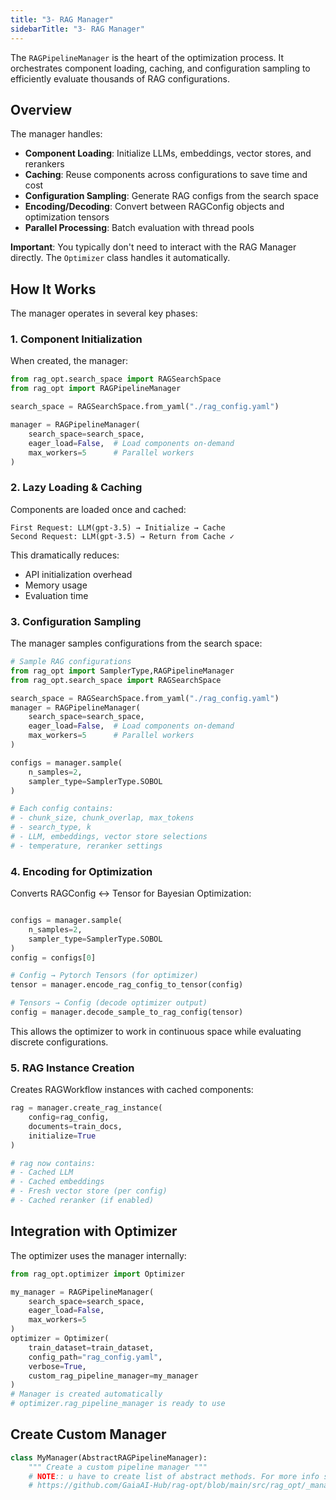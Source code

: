 ```yaml
---
title: "3- RAG Manager"
sidebarTitle: "3- RAG Manager"
---
```


The `RAGPipelineManager` is the heart of the optimization process. It orchestrates component loading, caching, and configuration sampling to efficiently evaluate thousands of RAG configurations.

## Overview

The manager handles:

- **Component Loading**: Initialize LLMs, embeddings, vector stores, and rerankers
- **Caching**: Reuse components across configurations to save time and cost
- **Configuration Sampling**: Generate RAG configs from the search space
- **Encoding/Decoding**: Convert between RAGConfig objects and optimization tensors
- **Parallel Processing**: Batch evaluation with thread pools

**Important**: You typically don't need to interact with the RAG Manager directly. The `Optimizer` class handles it automatically.

## How It Works

The manager operates in several key phases:

### 1. Component Initialization

When created, the manager:

```python
from rag_opt.search_space import RAGSearchSpace
from rag_opt import RAGPipelineManager

search_space = RAGSearchSpace.from_yaml("./rag_config.yaml")

manager = RAGPipelineManager(
    search_space=search_space,
    eager_load=False,  # Load components on-demand
    max_workers=5      # Parallel workers
)
```

### 2. Lazy Loading & Caching

Components are loaded once and cached:

```
First Request: LLM(gpt-3.5) → Initialize → Cache
Second Request: LLM(gpt-3.5) → Return from Cache ✓
```

This dramatically reduces:

- API initialization overhead
- Memory usage
- Evaluation time

### 3. Configuration Sampling

The manager samples configurations from the search space:

```python
# Sample RAG configurations
from rag_opt import SamplerType,RAGPipelineManager
from rag_opt.search_space import RAGSearchSpace

search_space = RAGSearchSpace.from_yaml("./rag_config.yaml")
manager = RAGPipelineManager(
    search_space=search_space,
    eager_load=False,  # Load components on-demand
    max_workers=5      # Parallel workers
)

configs = manager.sample(
    n_samples=2,
    sampler_type=SamplerType.SOBOL
)

# Each config contains:
# - chunk_size, chunk_overlap, max_tokens
# - search_type, k
# - LLM, embeddings, vector store selections
# - temperature, reranker settings
```

### 4. Encoding for Optimization

Converts RAGConfig ↔ Tensor for Bayesian Optimization:

```python

configs = manager.sample(
    n_samples=2,
    sampler_type=SamplerType.SOBOL
)
config = configs[0]

# Config → Pytorch Tensors (for optimizer)
tensor = manager.encode_rag_config_to_tensor(config)

# Tensors → Config (decode optimizer output)
config = manager.decode_sample_to_rag_config(tensor)
```

This allows the optimizer to work in continuous space while evaluating discrete configurations.

### 5. RAG Instance Creation

Creates RAGWorkflow instances with cached components:

```python
rag = manager.create_rag_instance(
    config=rag_config,
    documents=train_docs,
    initialize=True
)

# rag now contains:
# - Cached LLM
# - Cached embeddings
# - Fresh vector store (per config)
# - Cached reranker (if enabled)
```

## Integration with Optimizer

The optimizer uses the manager internally:

```python
from rag_opt.optimizer import Optimizer

my_manager = RAGPipelineManager(
    search_space=search_space,
    eager_load=False,
    max_workers=5
)
optimizer = Optimizer(
    train_dataset=train_dataset,
    config_path="rag_config.yaml",
    verbose=True,
    custom_rag_pipeline_manager=my_manager
)
# Manager is created automatically
# optimizer.rag_pipeline_manager is ready to use
```

## Create Custom Manager

```python
class MyManager(AbstractRAGPipelineManager):
    """ Create a custom pipeline manager """
    # NOTE:: u have to create list of abstract methods. For more info see
    # https://github.com/GaiaAI-Hub/rag-opt/blob/main/src/rag_opt/_manager.py

```
